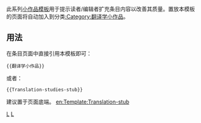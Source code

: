 <includeonly><!-- 在這裡加入模板的保護標識 --></includeonly><noinclude>{{template doc page viewed directly}}</noinclude>
<!-- 在本行下編輯模板說明 -->
此系列[[:Category:小作品模板|小作品模板]]用于提示读者/编辑者扩充条目内容以改善其质量。置放本模板的页面将自动加入到分类[[:Category:翻译学小作品]]。
== 用法 ==
在条目页面中直接引用本模板即可：
<pre>{{翻译学小作品}}
</pre>
或者：
<pre>{{Translation-studies-stub}}
</pre>
建议置于页面底端。
<includeonly>
<!-- 本行下加入模板的分類 -->
[[Category:文化小作品模板|L]]
[[Category:社會科學小作品模板|L]]
<!-- 本行下加入模板的跨語言鏈接 -->
[[en:Template:Translation-stub]]
</includeonly>